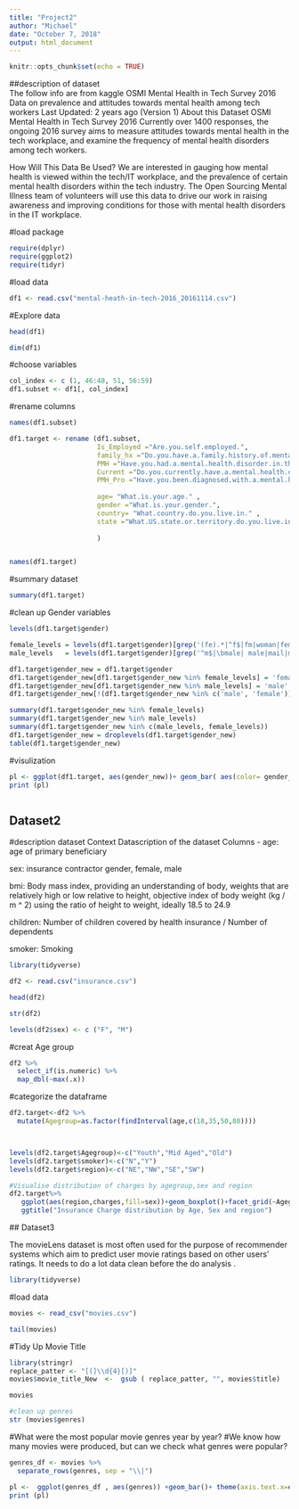 ```yaml
---
title: "Project2"
author: "Michael"
date: "October 7, 2018"
output: html_document
---
```


```r
knitr::opts_chunk$set(echo = TRUE)
```

##description of dataset  
The follow info are from kaggle 
OSMI Mental Health in Tech Survey 2016
Data on prevalence and attitudes towards mental health among tech workers
Last Updated: 2 years ago (Version 1)
About this Dataset
OSMI Mental Health in Tech Survey 2016
Currently over 1400 responses, the ongoing 2016 survey aims to measure attitudes towards mental health in the tech workplace, and examine the frequency of mental health disorders among tech workers.

How Will This Data Be Used?
We are interested in gauging how mental health is viewed within the tech/IT workplace, and the prevalence of certain mental health disorders within the tech industry. The Open Sourcing Mental Illness team of volunteers will use this data to drive our work in raising awareness and improving conditions for those with mental health disorders in the IT workplace.


#load package
```r
require(dplyr)
require(ggplot2)
require(tidyr)
```

#load data 
```r
df1 <- read.csv("mental-heath-in-tech-2016_20161114.csv")
```

#Explore data
```r
head(df1)
```

```r
dim(df1)
```
#choose variables 

```r
col_index <- c (1, 46:48, 51, 56:59)
df1.subset <- df1[, col_index]

```

#rename columns 
```r
names(df1.subset)
```


```r
df1.target <- rename (df1.subset, 
                      Is_Employed ="Are.you.self.employed.",
                      family_hx ="Do.you.have.a.family.history.of.mental.illness.",
                      PMH ="Have.you.had.a.mental.health.disorder.in.the.past."   ,
                      Current ="Do.you.currently.have.a.mental.health.disorder."    ,
                      PMH_Pro ="Have.you.been.diagnosed.with.a.mental.health.condition.by.a.medical.professional.",
                      
                      age= "What.is.your.age." ,
                      gender ="What.is.your.gender.",
                      country= "What.country.do.you.live.in." ,
                      state ="What.US.state.or.territory.do.you.live.in."   
                      
                      )


names(df1.target)
```


#summary dataset
```r
summary(df1.target)
```

#clean up Gender variables 
```r
levels(df1.target$gender)
```



```r
female_levels = levels(df1.target$gender)[grep('(fe).*|^f$|fm|woman|female', levels(df1.target$gender), ignore.case = T, perl = T)]
male_levels   = levels(df1.target$gender)[grep('^m$|\bmale| male|mail|male |^male| man|\bman|^man$|masculine|dude|^male$', levels(df1.target$gender), ignore.case = T, perl = T)]

```


```r
df1.target$gender_new = df1.target$gender
df1.target$gender_new[df1.target$gender_new %in% female_levels] = 'female'
df1.target$gender_new[df1.target$gender_new %in% male_levels] = 'male'
df1.target$gender_new[!(df1.target$gender_new %in% c('male', 'female'))]  = NA 
```



```r
summary(df1.target$gender_new %in% female_levels)
summary(df1.target$gender_new %in% male_levels)
summary(df1.target$gender_new %in% c(male_levels, female_levels)) 
df1.target$gender_new = droplevels(df1.target$gender_new)
table(df1.target$gender_new) 
```

#visulization 
```r
pl <- ggplot(df1.target, aes(gender_new))+ geom_bar( aes(color= gender_new , fill=gender_new))
print (pl)



```


## Dataset2 


#description dataset
Context
Datascription of the dataset 
Columns - age: age of primary beneficiary

sex: insurance contractor gender, female, male

bmi: Body mass index, providing an understanding of body, weights that are relatively high or low relative to height, objective index of body weight (kg / m ^ 2) using the ratio of height to weight, ideally 18.5 to 24.9

children: Number of children covered by health insurance / Number of dependents

smoker: Smoking
```r
library(tidyverse)
```

```r
df2 <- read.csv("insurance.csv")

head(df2)
```

```r
str(df2)
```



```r
levels(df2$sex) <- c ("F", "M")
```


#creat Age group 

```r
df2 %>% 
  select_if(is.numeric) %>% 
  map_dbl(~max(.x))
```

#categorize the dataframe

```r
df2.target<-df2 %>% 
  mutate(Agegroup=as.factor(findInterval(age,c(18,35,50,80))))



levels(df2.target$Agegroup)<-c("Youth","Mid Aged","Old")
levels(df2.target$smoker)<-c("N","Y")
levels(df2.target$region)<-c("NE","NW","SE","SW")
```

```r
#Visualise distribution of charges by agegroup,sex and region
df2.target%>% 
   ggplot(aes(region,charges,fill=sex))+geom_boxplot()+facet_grid(~Agegroup)+
   ggtitle("Insurance Charge distribution by Age, Sex and region")
```

 ## Dataset3
   
The movieLens dataset is most often used for the purpose of recommender systems which aim to predict user movie ratings based on other users' ratings. It needs to do a lot data clean before the do analysis  . 
    
 
```r
library(tidyverse)
```
 
 #load data 
```r
movies <- read_csv("movies.csv")
```

```r
tail(movies)

```

#Tidy Up Movie Title
 
```r
library(stringr)
replace_patter <- "[(]\\d{4}[)]"
movies$movie_title_New  <-  gsub ( replace_patter, "", movies$title)

movies
```

```r
#clean up genres
str (movies$genres)
```
#What were the most popular movie genres year by year?
#We know how many movies were produced, but can we check what genres were popular?  

```r
genres_df <- movies %>%
  separate_rows(genres, sep = "\\|")  
```

```r
pl <-  ggplot(genres_df , aes(genres)) +geom_bar()+ theme(axis.text.x=element_text(angle = 90,vjust = 0))
print (pl)
```

































 
























